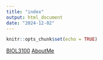 ```yaml
---
title: "index"
output: html_document
date: "2024-12-02"
---
```


```r
knitr::opts_chunk$set(echo = TRUE)
```

[BIOL3100](https://hayleykarns.github.io/BIOL3100/)
[AboutMe](https://hayleykarns.github.io/AboutMe/)